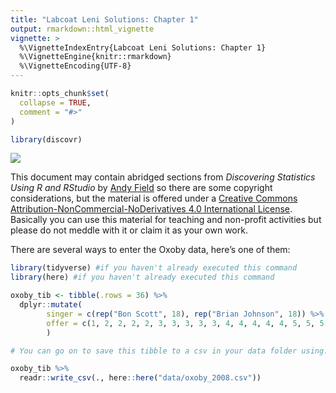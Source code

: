 ```yaml
---
title: "Labcoat Leni Solutions: Chapter 1"
output: rmarkdown::html_vignette
vignette: >
  %\VignetteIndexEntry{Labcoat Leni Solutions: Chapter 1}
  %\VignetteEngine{knitr::rmarkdown}
  %\VignetteEncoding{UTF-8}
---
```


```r
knitr::opts_chunk$set(
  collapse = TRUE,
  comment = "#>"
)
```

```r
library(discovr)
```

![](leni_banner.png)

This document may contain abridged sections from *Discovering Statistics Using R and RStudio* by [Andy Field](https://www.discoveringstatistics.com/) so there are some copyright considerations, but the material is offered under a [Creative Commons Attribution-NonCommercial-NoDerivatives 4.0 International License](http://creativecommons.org/licenses/by-nc-nd/4.0/). Basically you can use this material for teaching and non-profit activities but please do not meddle with it or claim it as your own work.

There are several ways to enter the Oxoby data, here's one of them:

```r
library(tidyverse) #if you haven't already executed this command
library(here) #if you haven't already executed this command

oxoby_tib <- tibble(.rows = 36) %>% 
  dplyr::mutate(
    	singer = c(rep("Bon Scott", 18), rep("Brian Johnson", 18)) %>% forcats::as_factor(),
    	offer = c(1, 2, 2, 2, 2, 3, 3, 3, 3, 3, 4, 4, 4, 4, 4, 5, 5, 5, 2, 3, 3, 3, 3, 3, 4, 4, 4, 4, 4, 5, 5, 5, 5, 5, 5, 5)
    	) 

# You can go on to save this tibble to a csv in your data folder using:

oxoby_tib %>% 
  readr::write_csv(., here::here("data/oxoby_2008.csv"))
```
